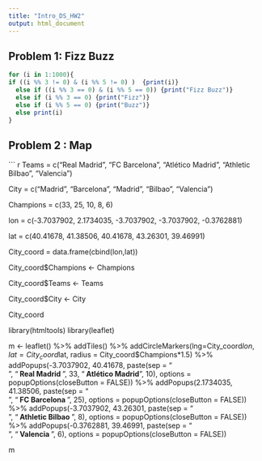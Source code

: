 ```yaml
---
title: "Intro_DS_HW2"
output: html_document
---
```


## Problem 1: Fizz Buzz

```r
for (i in 1:1000){
if ((i %% 3 != 0) & (i %% 5 != 0) )  {print(i)}
  else if ((i %% 3 == 0) & (i %% 5 == 0)) {print("Fizz Buzz")}
  else if (i %% 3 == 0) {print("Fizz")}
  else if (i %% 5 == 0) {print("Buzz")}
  else print(i)
}
```

## Problem 2 : Map 

``` r

Teams = c("Real Madrid", "FC Barcelona", "Atlético Madrid", "Athletic Bilbao", "Valencia")   

City = c("Madrid", "Barcelona", "Madrid", "Bilbao", "Valencia")
 
Champions = c(33, 25, 10, 8, 6)
       
lon = c(-3.7037902, 2.1734035, -3.7037902, -3.7037902, -0.3762881)

lat = c(40.41678, 41.38506, 40.41678, 43.26301, 39.46991)

City_coord = data.frame(cbind(lon,lat))

City_coord$Champions <- Champions

City_coord$Teams <- Teams

City_coord$City <- City

City_coord

library(htmltools)
library(leaflet)

m <- leaflet() %>%
  addTiles() %>%
  addCircleMarkers(lng=City_coord$lon, lat=City_coord$lat,
                   radius = City_coord$Champions*1.5) %>%
  addPopups(-3.7037902, 40.41678, paste(sep = "<br/>",
                                        "<b> Real Madrid </b>",
                                        33,
                                        "<b> Atlético Madrid</b>",
                                        10),
            options = popupOptions(closeButton = FALSE)) %>% 
  addPopups(2.1734035, 41.38506, paste(sep = "<br/>",
                                        "<b> FC Barcelona </b>",
                                        25),
            options = popupOptions(closeButton = FALSE)) %>%
  addPopups(-3.7037902, 43.26301, paste(sep = "<br/>",
                                       "<b> Athletic Bilbao </b>",
                                       8),
            options = popupOptions(closeButton = FALSE)) %>% 
  addPopups(-0.3762881, 39.46991, paste(sep = "<br/>",
                                        "<b> Valencia </b>",
                                        6),
            options = popupOptions(closeButton = FALSE))
  
m
